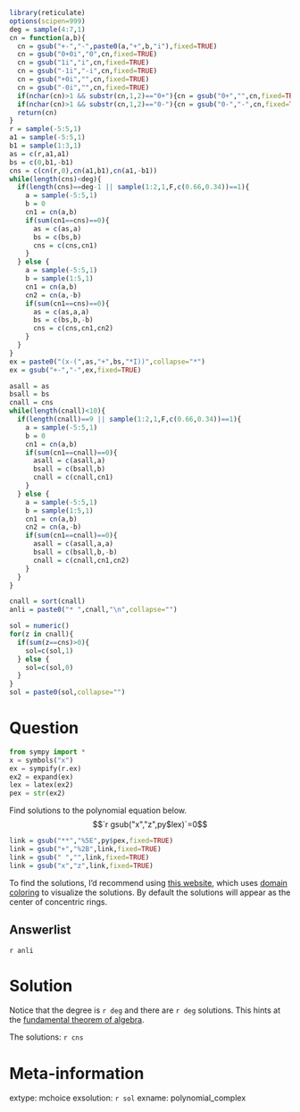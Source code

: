 ```r
library(reticulate)
options(scipen=999)
deg = sample(4:7,1)
cn = function(a,b){
  cn = gsub("+-","-",paste0(a,"+",b,"i"),fixed=TRUE)
  cn = gsub("0+0i","0",cn,fixed=TRUE)
  cn = gsub("1i","i",cn,fixed=TRUE)
  cn = gsub("-1i","-i",cn,fixed=TRUE)
  cn = gsub("+0i","",cn,fixed=TRUE)
  cn = gsub("-0i","",cn,fixed=TRUE)
  if(nchar(cn)>1 && substr(cn,1,2)=="0+"){cn = gsub("0+","",cn,fixed=TRUE)}
  if(nchar(cn)>1 && substr(cn,1,2)=="0-"){cn = gsub("0-","-",cn,fixed=TRUE)}
  return(cn)
}
r = sample(-5:5,1)
a1 = sample(-5:5,1)
b1 = sample(1:3,1)
as = c(r,a1,a1)
bs = c(0,b1,-b1)
cns = c(cn(r,0),cn(a1,b1),cn(a1,-b1))
while(length(cns)<deg){
  if(length(cns)==deg-1 || sample(1:2,1,F,c(0.66,0.34))==1){
    a = sample(-5:5,1)
    b = 0
    cn1 = cn(a,b)
    if(sum(cn1==cns)==0){
      as = c(as,a)
      bs = c(bs,b)
      cns = c(cns,cn1)
    }
  } else {
    a = sample(-5:5,1)
    b = sample(1:5,1)
    cn1 = cn(a,b)
    cn2 = cn(a,-b)
    if(sum(cn1==cns)==0){
      as = c(as,a,a)
      bs = c(bs,b,-b)
      cns = c(cns,cn1,cn2)
    }
  }
}
ex = paste0("(x-(",as,"+",bs,"*I))",collapse="*")
ex = gsub("+-","-",ex,fixed=TRUE)

asall = as
bsall = bs
cnall = cns
while(length(cnall)<10){
  if(length(cnall)==9 || sample(1:2,1,F,c(0.66,0.34))==1){
    a = sample(-5:5,1)
    b = 0
    cn1 = cn(a,b)
    if(sum(cn1==cnall)==0){
      asall = c(asall,a)
      bsall = c(bsall,b)
      cnall = c(cnall,cn1)
    }
  } else {
    a = sample(-5:5,1)
    b = sample(1:5,1)
    cn1 = cn(a,b)
    cn2 = cn(a,-b)
    if(sum(cn1==cnall)==0){
      asall = c(asall,a,a)
      bsall = c(bsall,b,-b)
      cnall = c(cnall,cn1,cn2)
    }
  }
}

cnall = sort(cnall)
anli = paste0("* ",cnall,"\n",collapse="")

sol = numeric()
for(z in cnall){
  if(sum(z==cns)>0){
    sol=c(sol,1)
  } else {
    sol=c(sol,0)
  }
}
sol = paste0(sol,collapse="")
```


Question
========

```python
from sympy import *
x = symbols("x")
ex = sympify(r.ex)
ex2 = expand(ex)
lex = latex(ex2)
pex = str(ex2)
```

Find solutions to the polynomial equation below.
$$`r gsub("x","z",py$lex)`=0$$

```r
link = gsub("**","%5E",py$pex,fixed=TRUE)
link = gsub("+","%2B",link,fixed=TRUE)
link = gsub(" ","",link,fixed=TRUE)
link = gsub("x","z",link,fixed=TRUE)
```


To find the solutions, I'd recommend using [this website](https://samuelj.li/complex-function-plotter/#`r link`), which uses [domain coloring](https://en.wikipedia.org/wiki/Domain_coloring) to visualize the solutions. By default the solutions will appear as the center of concentric rings.



Answerlist
--------

`r anli`


Solution
========


Notice that the degree is `r deg` and there are `r deg` solutions. This hints at the [fundamental theorem of algebra](https://en.wikipedia.org/wiki/Fundamental_theorem_of_algebra).

The solutions: `r cns`


Meta-information
============
extype: mchoice
exsolution: `r sol`
exname: polynomial_complex
